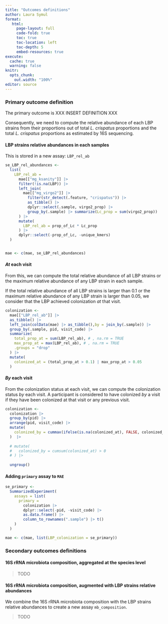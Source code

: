 ```yaml
---
title: "Outcomes definitions"
author: Laura Symul
format: 
   html:
     page-layout: full
     code-fold: true
     toc: true
     toc-location: left
     toc-depth: 5
     embed-resources: true
execute:
  cache: true
  warning: false
knitr:
  opts_chunk:
    out.width: "100%"
editor: source
---
```




### Primary outcome definition

The primary outcome is XXX INSERT DEFINITION XXX

Consequently, we need to compute the relative abundance of each LBP strains from their proportions out of total *L. crispatus* proportions and the total *L. crispatus* proportions as estimated by 16S sequencing. 


#### LBP strains relative abundances in each samples

This is stored in a new assay: `LBP_rel_ab`

```r

se_LBP_rel_abundances <- 
  list(
    LBP_rel_ab = 
      mae[["mg_ksanity"]] |> 
      filter(!is.na(LBP)) |> 
      left_join(
        mae[["mg_virgo2"]] |> 
          filter(str_detect(.feature, "crispatus")) |> 
          as_tibble() |> 
          dplyr::select(.sample, virgo2_prop) |> 
          group_by(.sample) |> summarize(Lc_prop = sum(virgo2_prop))
      ) |> 
      mutate(
        LBP_rel_ab = prop_of_Lc * Lc_prop
      ) |> 
      dplyr::select(-prop_of_Lc, -unique_kmers) 
  )


mae <- c(mae, se_LBP_rel_abundances)

```


#### *At* each visit

From this, we can compute the total relative abundance of all LBP strains or the maximum relative abundance of any LBP strain in each sample. 

If the total relative abundance of all LBP strains is larger than 0.1 or the maximum relative abundance of any LBP strain is larger than 0.05, we consider that the LBP achieved colonization *at* that visit.



```r

colonization <- 
  mae[["LBP_rel_ab"]] |> 
  as_tibble() |>
  left_join(colData(mae) |> as_tibble(),by = join_by(.sample)) |> 
  group_by(.sample, pid, visit_code) |> 
  summarize(
    total_prop_at = sum(LBP_rel_ab), # , na.rm = TRUE
    max_prop_at = max(LBP_rel_ab), # , na.rm = TRUE
    .groups = "drop"
  ) |> 
  mutate(
    colonized_at = (total_prop_at > 0.1) | max_prop_at > 0.05
  ) 

```


#### *By* each visit

From the colonization status at each visit, we can compute the colonization status *by* each visit. A participant is considered to have colonized *by* a visit if they have been colonized at that visit or any previous visit.

```r

colonization <- 
  colonization |> 
  group_by(pid) |> 
  arrange(pid, visit_code) |>
  mutate(
    colonized_by = cummax(ifelse(is.na(colonized_at), FALSE, colonized_at)) |> as.logical()
  )  |> 
  
  # mutate(
  #   colonized_by = cumsum(colonized_at) > 0
  # ) |> 
  
  ungroup()

```

#### Adding `primary` assay to `MAE`


```r

se_primary <-
  SummarizedExperiment(
    assays = list(
      primary = 
        colonization |> 
        dplyr::select(-pid, -visit_code) |> 
        as.data.frame() |> 
        column_to_rownames(".sample") |> t()
    )
  )

mae <- c(mae, list(LBP_colonization = se_primary))

```

### Secondary outcomes definitions

#### 16S rRNA microbiota composition, aggregated at the species level

> TODO

#### 16S rRNA microbiota composition, augmented with LBP strains relative abundances

We combine the 16S rRNA microbiota composition with the LBP strains relative abundances to create a new assay `mb_composition`.

> TODO

